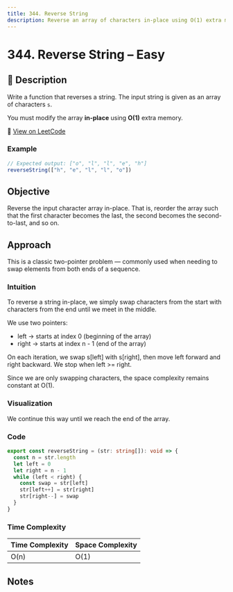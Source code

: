 ```yaml
---
title: 344. Reverse String
description: Reverse an array of characters in-place using O(1) extra memory.
---
```


# 344. Reverse String – Easy

## 🧾 Description

Write a function that reverses a string. The input string is given as an array of characters `s`.

You must modify the array **in-place** using **O(1)** extra memory.

🔗 [View on LeetCode](https://leetcode.com/problems/reverse-string/)

### Example

```ts
// Expected output: ["o", "l", "l", "e", "h"]
reverseString(["h", "e", "l", "l", "o"])
```

## Objective

Reverse the input character array in-place. That is, reorder the array such that the first character becomes the last, the second becomes the second-to-last, and so on.

## Approach

This is a classic two-pointer problem — commonly used when needing to swap elements from both ends of a sequence.

### Intuition

To reverse a string in-place, we simply swap characters from the start with characters from the end until we meet in the middle.

We use two pointers:

- left → starts at index 0 (beginning of the array)
- right → starts at index n - 1 (end of the array)

On each iteration, we swap s[left] with s[right], then move left forward and right backward. We stop when left >= right.

Since we are only swapping characters, the space complexity remains constant at O(1).

### Visualization

We continue this way until we reach the end of the array.

### Code

```ts title="344. Reverse String"
export const reverseString = (str: string[]): void => {
  const n = str.length
  let left = 0
  let right = n - 1
  while (left < right) {
    const swap = str[left]
    str[left++] = str[right]
    str[right--] = swap
  }
}
```

### Time Complexity

| Time Complexity | Space Complexity |
| --------------- | ---------------- |
| O(n)            | O(1)             |

## Notes
